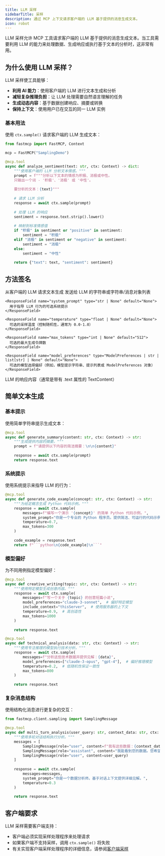 ```yaml
---
title: LLM 采样
sidebarTitle: 采样
description: 通过 MCP 上下文请求客户端的 LLM 基于提供的消息生成文本。
icon: robot
---
```



<VersionBadge version="2.0.0" />

LLM 采样允许 MCP 工具请求客户端的 LLM 基于提供的消息生成文本。当工具需要利用 LLM 的能力来处理数据、生成响应或执行基于文本的分析时，这非常有用。

## 为什么使用 LLM 采样？

LLM 采样使工具能够：

- **利用 AI 能力**：使用客户端的 LLM 进行文本生成和分析
- **减轻复杂推理负担**：让 LLM 处理需要自然语言理解的任务
- **生成动态内容**：基于数据创建响应、摘要或转换
- **保持上下文**：使用用户已在交互的同一 LLM 实例

### 基本用法

使用 `ctx.sample()` 请求客户端的 LLM 生成文本：

```python {14}
from fastmcp import FastMCP, Context

mcp = FastMCP("SamplingDemo")

@mcp.tool
async def analyze_sentiment(text: str, ctx: Context) -> dict:
    """使用客户端的 LLM 分析文本情感。"""
    prompt = f"""分析以下文本的情感为积极、消极或中性。
    只输出一个词 - '积极'、'消极' 或 '中性'。
    
    要分析的文本：{text}"""
    
    # 请求 LLM 分析
    response = await ctx.sample(prompt)
    
    # 处理 LLM 的响应
    sentiment = response.text.strip().lower()
    
    # 映射到标准情感值
    if "积极" in sentiment or "positive" in sentiment:
        sentiment = "积极"
    elif "消极" in sentiment or "negative" in sentiment:
        sentiment = "消极"
    else:
        sentiment = "中性"
    
    return {"text": text, "sentiment": sentiment}
```

## 方法签名

<Card icon="code" title="上下文采样方法">
<ResponseField name="ctx.sample" type="异步方法">
  从客户端的 LLM 请求文本生成
  
  <Expandable title="参数">
    <ResponseField name="messages" type="str | list[str | SamplingMessage]">
      发送给 LLM 的字符串或字符串/消息对象列表
    </ResponseField>
    
    <ResponseField name="system_prompt" type="str | None" default="None">
      用于指导 LLM 行为的可选系统提示
    </ResponseField>
    
    <ResponseField name="temperature" type="float | None" default="None">
      可选的采样温度（控制随机性，通常为 0.0-1.0）
    </ResponseField>
    
    <ResponseField name="max_tokens" type="int | None" default="512">
      可选的最大生成令牌数
    </ResponseField>
    
    <ResponseField name="model_preferences" type="ModelPreferences | str | list[str] | None" default="None">
      可选的模型选择偏好（例如，模型提示字符串、提示列表或 ModelPreferences 对象）
    </ResponseField>
  </Expandable>
  
  <Expandable title="响应">
    <ResponseField name="response" type="TextContent | ImageContent">
      LLM 的响应内容（通常是带有 .text 属性的 TextContent）
    </ResponseField>
  </Expandable>
</ResponseField>
</Card>

## 简单文本生成

### 基本提示

使用简单字符串提示生成文本：

```python {6}
@mcp.tool
async def generate_summary(content: str, ctx: Context) -> str:
    """生成提供内容的摘要。"""
    prompt = f"请提供以下内容的简洁摘要：\n\n{content}"
    
    response = await ctx.sample(prompt)
    return response.text
```

### 系统提示

使用系统提示来指导 LLM 的行为：

```python {4-9}
@mcp.tool
async def generate_code_example(concept: str, ctx: Context) -> str:
    """为给定概念生成 Python 代码示例。"""
    response = await ctx.sample(
        messages=f"编写一个演示 '{concept}' 的简单 Python 代码示例。",
        system_prompt="你是一个专业的 Python 程序员。提供简洁、可运行的代码示例，不需要解释。",
        temperature=0.7,
        max_tokens=300
    )
    
    code_example = response.text
    return f"```python\n{code_example}\n```"
```


### 模型偏好

为不同用例指定模型偏好：

```python {4-8, 17-22}
@mcp.tool
async def creative_writing(topic: str, ctx: Context) -> str:
    """使用特定模型生成创意内容。"""
    response = await ctx.sample(
        messages=f"写一个关于 {topic} 的创意短篇小说",
        model_preferences="claude-3-sonnet",  # 偏好特定模型
        include_context="thisServer",  # 使用服务器的上下文
        temperature=0.9,  # 高创造性
        max_tokens=1000
    )
    
    return response.text

@mcp.tool
async def technical_analysis(data: str, ctx: Context) -> str:
    """使用专注推理的模型执行技术分析。"""
    response = await ctx.sample(
        messages=f"分析这些技术数据并提供见解：{data}",
        model_preferences=["claude-3-opus", "gpt-4"],  # 偏好推理模型
        temperature=0.2,  # 低随机性保证一致性
        max_tokens=800
    )
    
    return response.text
```

### 复杂消息结构

使用结构化消息进行更复杂的交互：

```python {1, 6-10}
from fastmcp.client.sampling import SamplingMessage

@mcp.tool
async def multi_turn_analysis(user_query: str, context_data: str, ctx: Context) -> str:
    """使用多轮对话结构执行分析。"""
    messages = [
        SamplingMessage(role="user", content=f"我有这些数据：{context_data}"),
        SamplingMessage(role="assistant", content="我能看到您的数据。您希望我分析什么？"),
        SamplingMessage(role="user", content=user_query)
    ]
    
    response = await ctx.sample(
        messages=messages,
        system_prompt="你是一个数据分析师。基于对话上下文提供详细见解。",
        temperature=0.3
    )
    
    return response.text
```

## 客户端要求

LLM 采样需要客户端支持：

- 客户端必须实现采样处理程序来处理请求
- 如果客户端不支持采样，调用 `ctx.sample()` 将失败
- 有关实现客户端采样处理程序的详细信息，请参阅[客户端采样](/zh/clients/sampling)
